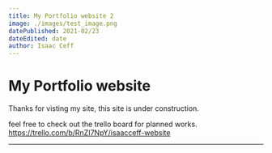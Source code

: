 ```yaml
---
title: My Portfolio website 2
image: ./images/test_image.png
datePublished: 2021-02/23
dateEdited: date
author: Isaac Ceff
---
```

# My Portfolio website

Thanks for visting my site,
this site is under construction.

feel free to check out the trello board for planned works.
https://trello.com/b/RnZI7NpY/isaacceff-website

---

